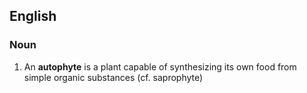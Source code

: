 ==English==

===Noun===
{{en-noun}}

# An '''autophyte''' is a plant capable of synthesizing its own food from simple organic substances (cf. saprophyte)